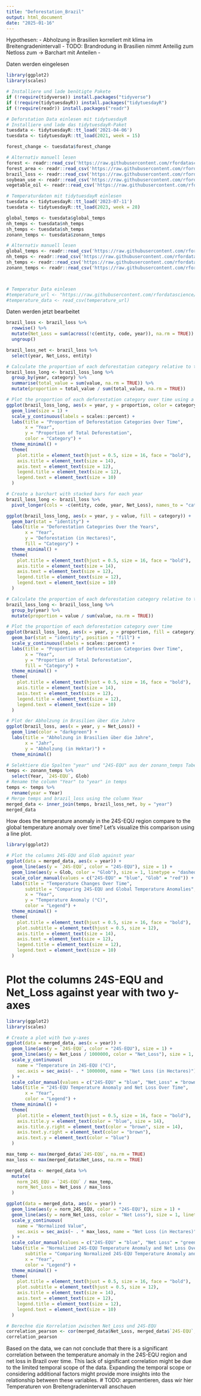 ---
title: "Deforestation_Brazil"
output: html_document
date: "2025-01-16"
---

Hypothesen:
- Abholzung in Brasilien korreliert mit klima im Breitengradenintervall
- TODO: Brandrodung in Brasilien nimmt Anteilig zum Netloss zum -> Barchart mit Anteilen
- 

Daten werden eingelesen
```{r}
library(ggplot2)
library(scales)
```

```{r setup, include=FALSE}
# Installiere und lade benötigte Pakete
if (!require(tidyverse)) install.packages("tidyverse")
if (!require(tidytuesdayR)) install.packages("tidytuesdayR")
if (!require(readr)) install.packages("readr")

# Deforstation Data einlesen mit tidytuesdayR
# Installiere und lade das tidytuesdayR-Paket
tuesdata <- tidytuesdayR::tt_load('2021-04-06')
tuesdata <- tidytuesdayR::tt_load(2021, week = 15)

forest_change <- tuesdata$forest_change

# Alternativ manuell lesen
forest <- readr::read_csv('https://raw.githubusercontent.com/rfordatascience/tidytuesday/main/data/2021/2021-04-06/forest.csv')
forest_area <- readr::read_csv('https://raw.githubusercontent.com/rfordatascience/tidytuesday/main/data/2021/2021-04-06/forest_area.csv')
brazil_loss <- readr::read_csv('https://raw.githubusercontent.com/rfordatascience/tidytuesday/main/data/2021/2021-04-06/brazil_loss.csv')
soybean_use <- readr::read_csv('https://raw.githubusercontent.com/rfordatascience/tidytuesday/main/data/2021/2021-04-06/soybean_use.csv')
vegetable_oil <- readr::read_csv('https://raw.githubusercontent.com/rfordatascience/tidytuesday/main/data/2021/2021-04-06/vegetable_oil.csv')

# Temperaturdaten mit tidytuesdayR einlesen
tuesdata <- tidytuesdayR::tt_load('2023-07-11')
tuesdata <- tidytuesdayR::tt_load(2023, week = 28)

global_temps <- tuesdata$global_temps
nh_temps <- tuesdata$nh_temps
sh_temps <- tuesdata$sh_temps
zonann_temps <- tuesdata$zonann_temps

# Alternativ manuell lesen
global_temps <- readr::read_csv('https://raw.githubusercontent.com/rfordatascience/tidytuesday/main/data/2023/2023-07-11/global_temps.csv')
nh_temps <- readr::read_csv('https://raw.githubusercontent.com/rfordatascience/tidytuesday/main/data/2023/2023-07-11/nh_temps.csv')
sh_temps <- readr::read_csv('https://raw.githubusercontent.com/rfordatascience/tidytuesday/main/data/2023/2023-07-11/sh_temps.csv')
zonann_temps <- readr::read_csv('https://raw.githubusercontent.com/rfordatascience/tidytuesday/main/data/2023/2023-07-11/zonann_temps.csv')



# Temperatur Data einlesen
#temperature_url <- "https://raw.githubusercontent.com/rfordatascience/tidytuesday/main/data#/2023/2023-07-11/global_temps.csv"
#temperature_data <- read_csv(temperature_url)

```


Daten werden jetzt bearbeitet 

```{r}
brazil_loss <- brazil_loss %>%
  rowwise() %>%
  mutate(Net_Loss = sum(across(!c(entity, code, year)), na.rm = TRUE)) %>%
  ungroup()

brazil_loss_net <- brazil_loss %>%
  select(year, Net_Loss, entity)
```

```{r}
# Calculate the proportion of each deforestation category relative to the total deforestation
brazil_loss_long <- brazil_loss_long %>%
  group_by(year, category) %>%
  summarise(total_value = sum(value, na.rm = TRUE)) %>%
  mutate(proportion = total_value / sum(total_value, na.rm = TRUE))

# Plot the proportion of each deforestation category over time using a line plot
ggplot(brazil_loss_long, aes(x = year, y = proportion, color = category)) +
  geom_line(size = 1) +
  scale_y_continuous(labels = scales::percent) +
  labs(title = "Proportion of Deforestation Categories Over Time",
       x = "Year",
       y = "Proportion of Total Deforestation",
       color = "Category") +
  theme_minimal() +
  theme(
    plot.title = element_text(hjust = 0.5, size = 16, face = "bold"),
    axis.title = element_text(size = 14),
    axis.text = element_text(size = 12),
    legend.title = element_text(size = 12),
    legend.text = element_text(size = 10)
  )
```

```{r}
# Create a barchart with stacked bars for each year
brazil_loss_long <- brazil_loss %>%
  pivot_longer(cols = -c(entity, code, year, Net_Loss), names_to = "category", values_to = "value")

ggplot(brazil_loss_long, aes(x = year, y = value, fill = category)) +
  geom_bar(stat = "identity") +
  labs(title = "Deforestation Categories Over the Years",
       x = "Year",
       y = "Deforestation (in Hectares)",
       fill = "Category") +
  theme_minimal() +
  theme(
    plot.title = element_text(hjust = 0.5, size = 16, face = "bold"),
    axis.title = element_text(size = 14),
    axis.text = element_text(size = 12),
    legend.title = element_text(size = 12),
    legend.text = element_text(size = 10)
  )
```



```{r}
# Calculate the proportion of each deforestation category relative to the total deforestation
brazil_loss_long <- brazil_loss_long %>%
  group_by(year) %>%
  mutate(proportion = value / sum(value, na.rm = TRUE))

# Plot the proportion of each deforestation category over time
ggplot(brazil_loss_long, aes(x = year, y = proportion, fill = category)) +
  geom_bar(stat = "identity", position = "fill") +
  scale_y_continuous(labels = scales::percent) +
  labs(title = "Proportion of Deforestation Categories Over Time",
       x = "Year",
       y = "Proportion of Total Deforestation",
       fill = "Category") +
  theme_minimal() +
  theme(
    plot.title = element_text(hjust = 0.5, size = 16, face = "bold"),
    axis.title = element_text(size = 14),
    axis.text = element_text(size = 12),
    legend.title = element_text(size = 12),
    legend.text = element_text(size = 10)
  )
```

```{r}
# Plot der Abholzung in Brasilien über die Jahre
ggplot(brazil_loss, aes(x = year, y = Net_Loss)) +
  geom_line(color = "darkgreen") +
  labs(title = "Abholzung in Brasilien über die Jahre",
       x = "Jahr",
       y = "Abholzung (in Hektar)") +
  theme_minimal()
```




```{r setup, include=FALSE}
# Selektiere die Spalten "year" und "24S-EQU" aus der zonann_temps Tabelle
temps <- zonann_temps %>%
  select(Year, `24S-EQU`, Glob)
# Rename the column "Year" to "year" in temps
temps <- temps %>%
  rename(year = Year)
# Merge temps and brazil_loss using the column Year
merged_data <- inner_join(temps, brazil_loss_net, by = "year")
merged_data
```

How does the temperature anomaly in the 24S-EQU region compare to the global temperature anomaly over time? Let's visualize this comparison using a line plot.

```{r}
library(ggplot2)

# Plot the columns 24S-EQU and Glob against year
ggplot(data = merged_data, aes(x = year)) +
  geom_line(aes(y = `24S-EQU`, color = "24S-EQU"), size = 1) +
  geom_line(aes(y = Glob, color = "Glob"), size = 1, linetype = "dashed") +
  scale_color_manual(values = c("24S-EQU" = "blue", "Glob" = "red")) +
  labs(title = "Temperature Changes Over Time",
       subtitle = "Comparing 24S-EQU and Global Temperature Anomalies",
       x = "Year",
       y = "Temperature Anomaly (°C)",
       color = "Legend") +
  theme_minimal() +
  theme(
    plot.title = element_text(hjust = 0.5, size = 16, face = "bold"),
    plot.subtitle = element_text(hjust = 0.5, size = 12),
    axis.title = element_text(size = 14),
    axis.text = element_text(size = 12),
    legend.title = element_text(size = 12),
    legend.text = element_text(size = 10)
  )
```

# Plot the columns 24S-EQU and Net_Loss against year with two y-axes

```{r}
library(ggplot2)
library(scales)

# Create a plot with two y-axes
ggplot(data = merged_data, aes(x = year)) +
  geom_line(aes(y = `24S-EQU`, color = "24S-EQU"), size = 1) +
  geom_line(aes(y = Net_Loss / 1000000, color = "Net_Loss"), size = 1, linetype = "dashed") +
  scale_y_continuous(
    name = "Temperature in 24S-EQU (°C)",
    sec.axis = sec_axis(~ . * 1000000, name = "Net Loss (in Hectares)")
  ) +
  scale_color_manual(values = c("24S-EQU" = "blue", "Net_Loss" = "brown")) +
  labs(title = "24S-EQU Temperature Anomaly and Net Loss Over Time",
       x = "Year",
       color = "Legend") +
  theme_minimal() +
  theme(
    plot.title = element_text(hjust = 0.5, size = 16, face = "bold"),
    axis.title.y = element_text(color = "blue", size = 14),
    axis.title.y.right = element_text(color = "brown", size = 14),
    axis.text.y.right = element_text(color = "brown"),
    axis.text.y = element_text(color = "blue")
  )
```

```{r}
max_temp <- max(merged_data$`24S-EQU`, na.rm = TRUE)
max_loss <- max(merged_data$Net_Loss, na.rm = TRUE)

merged_data <- merged_data %>%
  mutate(
    norm_24S_EQU = `24S-EQU` / max_temp,
    norm_Net_Loss = Net_Loss / max_loss
  )

ggplot(data = merged_data, aes(x = year)) +
  geom_line(aes(y = norm_24S_EQU, color = "24S-EQU"), size = 1) +
  geom_line(aes(y = norm_Net_Loss, color = "Net Loss"), size = 1, linetype = "dashed") +
  scale_y_continuous(
    name = "Normalized Value",
    sec.axis = sec_axis(~ . * max_loss, name = "Net Loss (in Hectares)")
  ) +
  scale_color_manual(values = c("24S-EQU" = "blue", "Net Loss" = "green")) +
  labs(title = "Normalized 24S-EQU Temperature Anomaly and Net Loss Over Time",
       subtitle = "Comparing Normalized 24S-EQU Temperature Anomaly and Net Loss",
       x = "Year",
       color = "Legend") +
  theme_minimal() +
  theme(
    plot.title = element_text(hjust = 0.5, size = 16, face = "bold"),
    plot.subtitle = element_text(hjust = 0.5, size = 12),
    axis.title = element_text(size = 14),
    axis.text = element_text(size = 12),
    legend.title = element_text(size = 12),
    legend.text = element_text(size = 10)
  )
```



```{r}
# Berechne die Korrelation zwischen Net_Loss und 24S-EQU
correlation_pearson <- cor(merged_data$Net_Loss, merged_data$`24S-EQU`, method = "pearson", use = "complete.obs")
correlation_pearson
```
Based on the data, we can not conclude that there is a significant correlation between the temperature anomaly in the 24S-EQU region and net loss in Brazil over time. 
This lack of significant correlation might be due to the limited temporal scope of the data. Expanding the temporal scope or considering additional factors might provide more insights into the relationship between these variables.
# TODO: argumentieren, dass wir hier Temperaturen von Breitengradenintervall anschauen